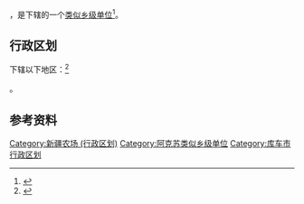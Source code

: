 {{中国乡级行政区|65/29/23/401/000}}

'''{{PAGENAMEBASE}}'''，是{{PRC admin/fullname|65/29/23/401/000|3}}下辖的一个[[类似乡级单位|类似乡级单位]]<ref>{{PRC admin/ref sgc|{{PRC admin/parent|65/29/23/401/000}}}}</ref>。

== 行政区划 ==

{{PAGENAMEBASE}}下辖以下地区：<ref>{{PRC admin/ref sgc|65/29/23/401/000}}</ref>

{{PRC admin/children|65/29/23/401/000}}。

== 参考资料 ==

{{reflist}}

{{库车县行政区划}}
{{新疆行政区划小作品}}

[[Category:新疆农场_(行政区划)|Category:新疆农场 (行政区划)]]
[[Category:阿克苏类似乡级单位|Category:阿克苏类似乡级单位]]
[[Category:库车市行政区划|Category:库车市行政区划]]